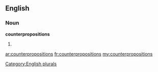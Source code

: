 ==English==

===Noun===
'''counterpropositions'''

# {{plural of|[[counterproposition]]}}

[[Category:English plurals]]

[[ar:counterpropositions]]
[[fr:counterpropositions]]
[[my:counterpropositions]]